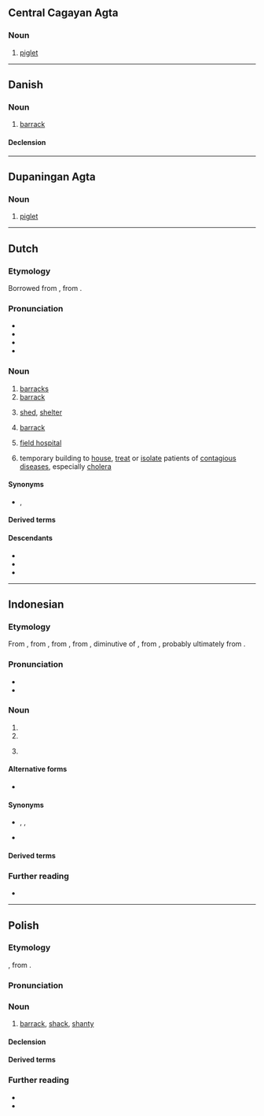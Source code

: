 {{also|Barak|barák|Barák|bar-ak}}
==Central Cagayan Agta==

===Noun===
{{head|agt|noun}}

# [[piglet]]

----

==Danish==

===Noun===
{{da-noun}}

# [[barrack]]

====Declension====
{{da-decl|en|er|dc=1}}

----

==Dupaningan Agta==

===Noun===
{{head|duo|noun}}

# [[piglet]]

----

==Dutch==

===Etymology===
Borrowed from {{bor|nl|fr|baraque}}, from {{der|nl|es|barraca}}.

===Pronunciation===
* {{IPA|nl|/baːˈrɑk/}}
* {{audio|nl|Nl-barak.ogg|Audio}}
* {{hyphenation|nl|ba|rak}}
* {{rhymes|nl|ɑk}}

===Noun===
{{nl-noun|f|barakken|barakje}}

# [[barracks]] {{gloss|housing for (garrisoned) soldiers}}
# [[barrack]] {{gloss|building used for housing in a (concentration) camp}}
# {{lb|nl|Belgium}} [[shed]], [[shelter]]
# [[barrack]] {{gloss|any relatively primitive temporary building, especially used for housing}}
# {{lb|nl|historical}} [[field hospital]]
# {{lb|nl|historical}} temporary building to [[house]], [[treat]] or [[isolate]] patients of [[contagious]] [[disease]]s, especially [[cholera]]

====Synonyms====
* {{sense|shed}} {{l|nl|schuur}}, {{l|nl|tuinhuis}}

====Derived terms====
{{col4|nl|
barakkendorp|cholerabarak|kampbarak|officiersbarak|praatbarak|soldatenbarak}}

====Descendants====
* {{desc|bor=1|jvn|barag|mbarag}}
* {{desc|id|barak|bor=1}}
* {{desc|pap|barak|bor=1}}

----

==Indonesian==

===Etymology===
From {{der|id|nl|barak}}, from {{der|id|fr|baraque}}, from {{der|id|es|barraca}}, from {{der|id|ca|barraca}}, diminutive of {{m|ca|barra||clay, mud}}, from {{der|id|VL.|*barrum||}}, probably ultimately from {{der|id|xce|-}}.

===Pronunciation===
* {{IPA|id|[ˈbarak̚]|qual1=}}
* {{hyphenation|id|ba|rak}}

===Noun===
{{id-noun}}

# {{l|en|barracks}}
# {{l|en|shed}}
# {{lb|id|healthcare|medicine|rare}} {{l|en|ward}}

====Alternative forms====
* {{l|ms|berek|bérék}} {{q|Brunei|Malaysia|Singapore}}

====Synonyms====
* {{sense|ward}} {{l|id|bangsal}}, {{l|id|paviliun}}, {{l|id|sal}}
* {{sense|ward}} {{l|ms|wad}} {{q|Brunei|Malaysia|Singapore}}

====Derived terms====
{{der4|id|
| membarak
|}}

===Further reading===
* {{R:KBBI Daring}}

----

==Polish==
{{wp|lang=pl}}

===Etymology===
{{bor+|pl|fr|baraque}}, from {{der|pl|ca-val|barraca}}.

===Pronunciation===
{{pl-p|a=Pl-barak.ogg}}

===Noun===
{{pl-noun|m-in|dim=baraczek}}

# [[barrack]], [[shack]], [[shanty]] {{gl|simple, low structure}}

====Declension====
{{pl-decl-noun-m-in}}

====Derived terms====
{{col3|pl|title=adjective|barakowy}}
{{col3|pl|title=nouns|barakowóz|najweselszy barak w obozie}}

===Further reading===
* {{R:pl:WSJP}}
* {{R:pl:PWN}}

{{C|pl|Buildings}}